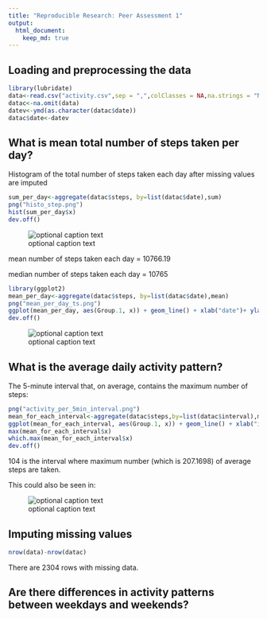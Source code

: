 ```yaml
---
title: "Reproducible Research: Peer Assessment 1"
output: 
  html_document:
    keep_md: true
---
```



## Loading and preprocessing the data 
```r
library(lubridate)
data<-read.csv("activity.csv",sep = ",",colClasses = NA,na.strings = "NA")
datac<-na.omit(data)
datev<-ymd(as.character(datac$date))
datac$date<-datev
```

## What is mean total number of steps taken per day?


Histogram of the total number of steps taken each day after missing values are imputed
```r
sum_per_day<-aggregate(datac$steps, by=list(datac$date),sum)
png("histo_step.png")
hist(sum_per_day$x)
dev.off()
```
![optional caption text](./histo_step.png)

mean number of steps taken each day = 10766.19

median number of steps taken each day = 10765

```r
library(ggplot2)
mean_per_day<-aggregate(datac$steps, by=list(datac$date),mean)
png("mean_per_day_ts.png")
ggplot(mean_per_day, aes(Group.1, x)) + geom_line() + xlab("date")+ ylab("avg. # steps / day")
dev.off()
```
![optional caption text](./mean_per_day_ts.png)

## What is the average daily activity pattern?

The 5-minute interval that, on average, contains the maximum number of steps:
```r
png("activity_per_5min_interval.png")
mean_for_each_interval<-aggregate(datac$steps,by=list(datac$interval),mean)
ggplot(mean_for_each_interval, aes(Group.1, x)) + geom_line() + xlab("interval")+ ylab("avg. # steps / interval")
max(mean_for_each_interval$x)
which.max(mean_for_each_interval$x)
dev.off()
```
104 is the interval where maximum number (which is 207.1698) of average steps are taken.

This could also be seen in:

![optional caption text](./activity_per_5min_interval.png)


## Imputing missing values

```r
nrow(data)-nrow(datac)
```
There are 2304 rows with missing data. 



## Are there differences in activity patterns between weekdays and weekends?
